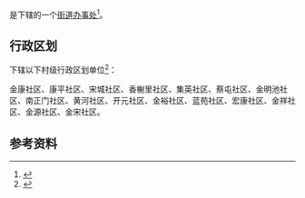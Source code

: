{{中国乡级行政区|41/02/02/008/000}}

'''{{PAGENAMEBASE}}'''是{{PRC admin/fullname|41/02/02/008/000|3}}下辖的一个[[街道办事处|街道办事处]]<ref>{{PRC admin/ref sgc|{{PRC admin/parent|41/02/02/008/000}}}}</ref>。

== 行政区划 ==
{{PAGENAMEBASE}}下辖以下村级行政区划单位<ref>{{PRC admin/ref sgc|41/02/02/008/000}}</ref>：

金康社区、康平社区、宋城社区、香榭里社区、集英社区、蔡屯社区、金明池社区、南正门社区、黄河社区、开元社区、金裕社区、蓝苑社区、宏康社区、金祥社区、金源社区、金宋社区。

== 参考资料 ==
{{reflist}}

{{河南行政区划小作品}}
{{PRC admin/navcat|41/02/02/008/000}}